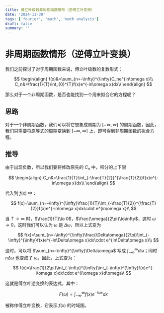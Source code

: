 ```yaml
---
title: 傅立叶级数非周期函数情形（逆傅立叶变换）
date: '2024-11-30'
tags: ['fourier', 'math', 'math analysis']
draft: false
summary: ''
---
```


# 非周期函数情形（逆傅立叶变换）

我们之前探讨了对于周期函数来说，傅立叶级数的复数形式：

$$
\begin{align}
f(x)&=\sum_{n=-\infty}^{\infty}C_ne^{in\omega x}\\
C_n&=\frac{1}{T}\int_{0}^{T}f(x)e^{-in\omega x}dx\\
\end{align}
$$

那么对于一个非周期函数，是否也能找到一个用来拟合它的方程呢？

## 思路

对于一个非周期函数，我们可以将它想象成周期为 $[-\infty, \infty]$ 的周期函数，因此，我们只需要将原等式的周期变换到 $[-\infty, \infty]$ 上，即可得到非周期函数的拟合方程。

## 推导

由于出现负数，所以我们要将修改原先的 $C_n$ 中，积分的上下限

$$
\begin{align}
C_n&=\frac{1}{T}\int_{-\frac{T}{2}}^{\frac{T}{2}}f(x)e^{-in\omega x}dx\\
\end{align}
$$

代入到 $f(x)$ 中：

$$
f(x)=\sum_{n=-\infty}^{\infty}\frac{1}{T}\int_{-\frac{T}{2}}^{\frac{T}{2}}f(x)e^{-in\omega x}dx\cdot e^{in\omega x}\\
$$

当 $T\to\infty$ 时，$\frac{1}{T}\to 0$，$\frac{\omega}{2\pi}\to\infty$，这时 $\omega\to 0$，这时我们可以认为 $\omega$ 是 $\Delta\omega$，所以上式变为

$$
f(x)=\sum_{n=-\infty}^{\infty}\frac{\Delta\omega}{2\pi}\int_{-\infty}^{\infty}f(x)e^{-in\Delta\omega x}dx\cdot e^{in\Delta\omega x}\\
$$

这时，可以将 $\sum_{n=-\infty}^{\infty}\Delta\omega$ 写成 $\int_{-\infty}^{\infty}d\omega$；同时 $n\Delta\omega$ 也变成了 $\omega$。因此，上式变为：

$$
f(x)=\frac{1}{2\pi}\int_{-\infty}^{\infty}\int_{-\infty}^{\infty}f(x)e^{-i\omega x}dx\cdot e^{i\omega x}d\omega\\
$$

这就是傅立叶逆变换的表达式，其中：

$$
F(\omega)=\int_{-\infty}^{\infty}f(x)e^{-i\omega x}dx
$$

被称作傅立叶变换，它表示 $f(x)$ 的时域图。
